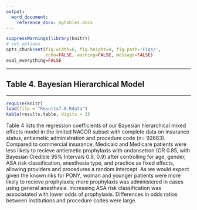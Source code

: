 ```yaml
---
output:
  word_document:
    reference_docx: mytables.docx
---
```



```r
suppressWarnings(library(knitr))
# set options
opts_chunk$set(fig.width=6, fig.height=4, fig.path='Figs/',
               echo=FALSE, warning=FALSE, message=FALSE)
eval_everything=FALSE
```

***

## Table 4. Bayesian Hierarchical Model {#Bayesian_table}

---

```r
require(knitr)
load(file = "Results7.0.Rdata")
kable(results.table, digits = 2)
```

Table 4 lists the regression coefficients of our Bayesian hierarchical mixed effects model in the limited NACOR subset with complete data on insurance status, antiemetic administration and procedure code (n= 92683). Compared to commercial insurance, Medicaid and Medicare patients were less likely to recieve antiemetic prophylaxis with ondansetron (OR 0.85, with Bayesian Credible 95% Intervals 0.8, 0.9) after controlling for age, gender, ASA risk classification, anesthesia type, and practice as fixed effects, allowing providers and procedures a random intercept. As we would expect given the known riks for PONY, woman and younger patients were more likely to recieve prophylaxis; more prophylaxis was administered in cases using general anesthesia. Increasing ASA risk classification was associatated with lower odds of prophylaxis. Differences in odds ratios between institutions and procedure codes were large.
